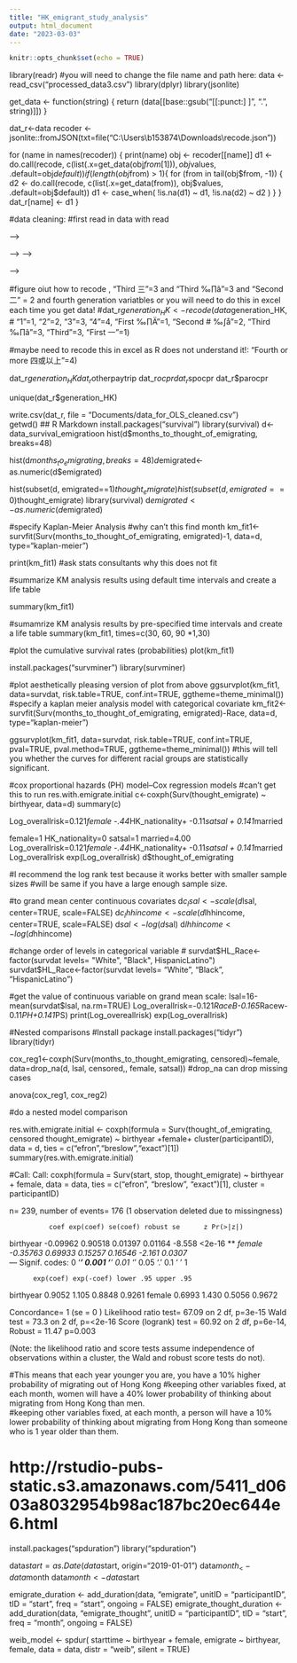 ```yaml
---
title: "HK_emigrant_study_analysis"
output: html_document
date: "2023-03-03"
---
```


```r
knitr::opts_chunk$set(echo = TRUE)
```

library(readr)
#you will need to change the file name and path here:
<!-- data <- read_csv("Documents/Whose Emigrant Intentions Are Genuine Project/processed_data_with_VLOOKUP 4.10.2023_edited_to_clean.csv") -->
data <- read_csv("processed_data3.csv")
library(dplyr)
library(jsonlite)
<!-- dat_r$lam_extradition_bill <- do.call(recode, c(list(.x=get_data(test$lam_extradition_bill$from)), test$lam_extradition_bill$values, .default=test$lam_extradition_bill$default)) -->

get_data <- function(string) {
  return (data[[base::gsub("[[:punct:] \n]", ".", string)]])
}

dat_r<-data
recoder <- jsonlite::fromJSON(txt=file("C:\\Users\\b153874\\Downloads\\recode.json"))

for (name in names(recoder)) {
  print(name)
  obj <- recoder[[name]]
  d1 <- do.call(recode, c(list(.x=get_data(obj$from[1])), obj$values, .default=obj$default))
  if (length(obj$from) > 1){
    for (from in tail(obj$from, -1)) {
      d2 <- do.call(recode, c(list(.x=get_data(from)), obj$values, .default=obj$default))
      d1 <- case_when(
        !is.na(d1) ~ d1,
        !is.na(d2) ~ d2
      )
    }
  }
  dat_r[name] <- d1
}

<!-- dat_r<-list -->
#data cleaning:
#first read in data with read
<!-- dat_r$lam_extradition_bill<-recode(data$Optional: Think of the SPECIFIC period(s) in the past several years during which you considered emigrating. Go through the events during that period in the following chronological timeline, and please RANK up to 1-3 specific events that you think most triggered you to begin thinking about emigrating or to emigrate. At the end of list，you can add events. -->
<!-- 可選填：回想過去幾年您考慮移民的具體時期。請閱讀以下按時間順序排列的事件，在您認為最能促使您開始考慮移民或移居的時期，請最多排列 1-3 個具體事件。您可以在清單尾填入其他原因。 - Former Hong Kong Chief Executive Carrie Lam introduces amendments to extradition laws that would allow criminal suspects to be sent to mainland China for trial. April 3rd, 2019. 前特首林鄭月娥提出修定可引渡疑犯至內地受審的《逃犯條例》。2019年4月3日) -->


<!-- dat_r$lam_extradition_bill<-recode(data[[gsub("[[:punct:] \n]", ".", "Optional: Think of the SPECIFIC period(s) in the past several years during which you considered emigrating. Go through the events during that period in the following chronological timeline, and please RANK up to 1-3 specific events that you think most triggered you to begin thinking about emigrating or to emigrate. At the end of list，you can add events. -->
<!-- 可選填：回想過去幾年您考慮移民的具體時期。請閱讀以下按時間順序排列的事件，在您認為最能促使您開始考慮移民或移居的時期，請最多排列 1-3 個具體事件。您可以在清單尾填入其他原因。 - Former Hong Kong Chief Executive Carrie Lam introduces amendments to extradition laws that would allow criminal suspects to be sent to mainland China for trial. April 3rd, 2019. 前特首林鄭月娥提出修定可引渡疑犯至內地受審的《逃犯條例》。2019年4月3日")]], "3"=1, "2"=1, .default=0) -->
<!-- dat_r$lam_extradition_bill<-recode(get_data("Optional: Think of the SPECIFIC period(s) in the past several years during which you considered emigrating. Go through the events during that period in the following chronological timeline, and please RANK up to 1-3 specific events that you think most triggered you to begin thinking about emigrating or to emigrate. At the end of list，you can add events. -->
<!-- 可選填：回想過去幾年您考慮移民的具體時期。請閱讀以下按時間順序排列的事件，在您認為最能促使您開始考慮移民或移居的時期，請最多排列 1-3 個具體事件。您可以在清單尾填入其他原因。 - Former Hong Kong Chief Executive Carrie Lam introduces amendments to extradition laws that would allow criminal suspects to be sent to mainland China for trial. April 3rd, 2019. 前特首林鄭月娥提出修定可引渡疑犯至內地受審的《逃犯條例》。2019年4月3日"), "3"=1, "2"=1, .default=0) -->
<!-- dat_r$lam_extradition_bill<-recode(data$lam_extradition_bill, "3"=1, "2"=1) -->
<!-- dat_r$police_arrest_nuisance_charges<-recode(data$police_arrest_nuisance_charges, "3"=1, "2"=1) -->

<!-- dat_r$physical_fights_between_politicians<-recode(data$physical_fights_between_politicians, "3"=1, "2"=1) -->
<!-- dat_r$judiciary_bypassed<-recode(data$judiciary_bypassed, "3"=1, "2"=1) -->
<!-- dat_r$riot_charges<-recode(data$riot_charges, "3"=1, "2"=1) note: not found -->
<!-- dat_r$mall_running_battles<-recode(data$mall_running_battles, "3"=1, "2"=1) -->
<!-- dat_r$LegCo_vandalized<-recode(data$LegCo_vandalized, "3"=1, "2"=1) -->
<!-- dat_r$PRC_support<-recode(data$PRC_support, "3"=1, "2"=1) -->
<!-- #dat_r$antiriotingvideos<-recode(data$antiriotingvideos, "3"=1, "2"=1) -->
<!-- dat_r$police_tear_gas<-recode(data$police_tear_gas, "3"=1, "2"=1) -->
<!-- #dat_r$billwithdrawal<-recode(data$billwithdrawal, "3"=1, "2"=1) -->
<!-- #dat_r$antimasklaw<-recode(data$antimasklaw, "3"=1, "2"=1) -->

<!-- dat_r$taxpayer_expense_of_damage<-recode(data$taxpayer_expense_of_damage, "3"=1, "2"=1) -->
<!-- dat_r$first_death<-recode(data$first_death, "3"=1, "2"=1) -->
<!-- dat_r$riot_charges<-recode(data$riot_charges, "3"=1, "2"=1) -->
<!-- #dat_r$democrats_scuffle<-recode(data$democrats_scuffle, "3"=1, "2"=1) -->
<!-- dat_r$cuhk_seige<-recode(data$cuhk_seige, "3"=1, "2"=1) -->
<!-- dat_r$poly_seige<-recode(data$poly_seige, "3"=1, "2"=1) -->
<!-- #dat_r$democratswin<-recode(data$democratswin, "3"=1, "2"=1) -->
<!-- #dat_r$unidefunding<-recode(data$unidefunding, "3"=1, "2"=1) -->
<!-- #dat_r$anti-terrorism_videos<-recode(data$anti-terrorism_videos, "3"=1, "2"=1) -->
<!-- dat_r$covid_police_dissolve_rallies<-recode(data$covid_police_dissolve_rallies, "3"=1, "2"=1) -->
<!-- dat_r$politicianprotestorsarrested<-recode(data$politicianprotestorsarrested, "3"=1, "2"=1) -->
<!-- #dat_r$choyarrested<-recode(data$choyarrested, "3"=1, "2"=1) -->
<!-- dat_r$nsl_planned<-recode(data$nsl_planned, "3"=1, "2"=1) -->
<!-- dat_r$nsl_<-recode(data$nsl_, "3"=1, "2"=1) -->
<!-- dat_r$nsl_office<-recode(data$nsl_office, "3"=1, "2"=1) -->
<!-- #dat_r$book_censorship<-recode(data$book_censorship, "3"=1, "2"=1) -->
<!-- dat_r$police_raid_polling<-recode(data$police_raid_polling, "3"=1, "2"=1) -->
<!-- #dat_r$bansingingprotestanthem<-recode(data$bansingingprotestanthem, "3"=1, "2"=1) -->
<!-- #dat_r$14dayquarantine<-recode(data$14dayquarantine, "3"=1, "2"=1) -->


<!-- #dat_r$Britainsuspendsextradition<-recode(data$Britainsuspendsextradition, "3"=1, "2"=1) -->
<!-- dat_r$bn0_visa<-recode(data$bn0_visa, "3"=1, "2"=1) -->
<!-- dat_r$bennytaifired<-recode(data$bennytaifired, "3"=1, "2"=1) -->
<!-- dat_r$Hkdisqualifiesoppositioncandidates<-recode(data$Hkdisqualifiesoppositioncandidates, "3"=1, "2"=1) -->
<!-- dat_r$appledailyshutdown<-recode(data$appledailyshutdown, "3"=1, "2"=1) -->
<!-- dat_r$canada_migration_offer<-recode(data$canada_migration_offer, "3"=1, "2"=1) -->
<!-- dat_r$germany_migration_offer<-recode(data$germany_migration_offer, "3"=1, "2"=1) -->
<!-- #dat_r$Westappliessanctions<-recode(data$Westappliessanctions, "3"=1, "2"=1) -->
<!-- dat_r$removeremainingoppositionmembers<-recode(data$removeremainingoppositionmembers, "3"=1, "2"=1) -->
<!-- dat_r$vaccine_pass<-recode(data$vaccine_pass, "3"=1, "2"=1) -->


<!-- dat_r$democrats_arrested<-recode(data$democrats_arrested, "3"=1, "2"=1) -->
<!-- dat_r$PRC_stop_rec_British_docs<-recode(data$PRC_stop_rec_British_docs, "3"=1, "2"=1) -->
<!-- #dat_r$norecognizedualnationality<-recode(data$norecognizedualnationality, "3"=1, "2"=1) -->
<!-- dat_r$national_security_education<-recode(data$national_security_education, "3"=1, "2"=1) -->
<!-- #dat_r$M+artcensorship<-recode(data$M+artcensorship, "3"=1, "2"=1) -->
<!-- #dat_r$national_security_education_day<-recode(data$national_security_education_day, "3"=1, "2"=1) -->
<!-- #dat_r$fire_civil_servants_who_don't_pledge_allegiance<-recode(data$fire_civil_servants_who_don't_pledge_allegiance, "3"=1, "2"=1) -->
<!-- dat_r$Lai_assets_frozen<-recode(data$Lai_assets_frozen, "3"=1, "2"=1) -->
<!-- #dat_r$filmdistributionblocked<-recode(data$filmdistributionblocked, "3"=1, "2"=1) -->


<!-- dat_r$appledailyraid<-recode(data$appledailyraid, "3"=1, "2"=1) -->
<!-- <!-- dat_r$appledailyshutdown<-recode(data$appledailyshutdown, "3"=1, "2"=1) --> -->
<!-- dat_r$studentunionsbanned<-recode(data$studentunionsbanned, "3"=1, "2"=1) -->

<!-- #dat_r$norecognizeteachersunion<-recode(data$norecognizeteachersunion, "3"=1, "2"=1) -->
<!-- #dat_r$universitiesrequiresnationalsecurityeducation<-recode(data$universitiesrequiresnationalsecurityeducation, "3"=1, "2"=1) -->

<!-- #dat_r$21dayhotelquarantinerequired<-recode(data$21dayhotelquarantinerequired, "3"=1, "2"=1) -->
<!-- <!-- dat_r$banning_teachers_union<-recode(data$banning_teachers_union, "3"=1, "2"=1) --> -->
<!-- <!-- dat_r$banning_liberal_studies<-recode(data$banning_liberal_studies, "3"=1, "2"=1) --> -->

<!-- #dat_r$bookcensorship<-recode(data$bookcensorship, "3"=1, "2"=1) -->
<!-- #dat_r$protestfundshutdown<-recode(data$protestfundshutdown, "3"=1, "2"=1) -->

<!-- <!-- dat_r$john_lee_elected<-recode(data$john_lee_elected, "3"=1, "2"=1) --> -->
<!-- #dat_r$publishersbanned<-recode(data$publishersbanned, "3"=1, "2"=1) -->


<!-- dat_r$married<-recode(data$married, -->
<!--                           "Married 已婚" = 1, "Never Married 從來沒結婚了"=0, "1"=1, "0"=0, "Married Â∑≤Â©ö"=1, "Never Married Âæû‰æÜÊ≤íÁµêÂ©ö‰∫Ü"=0)   -->
                         
                         
                         


<!-- dat_r$MPF_withdrawal<-recode(data$MPF_withdrawal, -->
<!--                           "Yes 是" = 1, "No 否"=0, "1"=1, "0"=0) -->
<!-- dat_r$socialmediauser<-recode(data$socialmediauser, -->
<!--                           "Yes" = 1, "No"=0, "1"=1, "0"=0) -->
<!-- dat_r$socialmediamentioned<-recode(data$socialmediamentioned, -->
<!--                           "Yes" = 1, "No"=0, "1"=1, "0"=0) -->
                          
#figure oiut how to recode , "Third 三"=3 and "Third ‰∏â"=3 and "Second  二" = 2 and fourth generation variatbles or you will need to do this in excel each time you get data!
#dat_r$generation_HK<-recode(data$generation_HK,
#                          "1"=1, "2"=2, "3"=3, "4"=4, "First ‰∏Ä"=1, "Second # ‰∫å"=2, "Third ‰∏â"=3, "Third"=3, "First 一"=1)
                          
                   
                          
#maybe need to recode this in excel as R does not understand it!: "Fourth or more 四或以上"=4)
                
<!-- dat_r$married<-recode(data$married, -->
<!--                           "Married 已婚" = 1, "Never Married 從來沒結婚了"=0, "1"=1, "0"=0, "Married Â∑≤Â©ö"=1, "Never Married Âæû‰æÜÊ≤íÁµêÂ©ö‰∫Ü"=0)   -->
     

                                              
<!-- dat_r$educyear<-recode(data$educyear, "Secondary (F.6 ‚Äì F.7) ‰∏≠Â≠∏ (F.6 ‚Äì F.7)"=12, "Bachelors/Tertiary (4 year degree after high school/secondary) Â≠∏Â£´/È´òÁ≠âÊïôËÇ≤ÔºàÈ´ò‰∏≠/‰∏≠Â≠∏Âæå 4 Âπ¥Â≠∏‰Ωç"=16, "Masters (1-2 years of education after Bachelors) Á¢©Â£´ÔºàÂ≠∏Â£´ÂæåÊé•Âèó 1-2 Âπ¥ÁöÑÊïôËÇ≤Ôºâ"=18, "Ph.D (5-10 years after Bachelors) ÂçöÂ£´ÔºàÂ≠∏Â£´Â≠∏‰ΩçÂæå 5-10 Âπ¥Ôºâ"=24, "Ph.D (5-10 years after Bachelors) 博士（學士學位後 5-10 年）"=24, "Bachelors/Tertiary (4 year degree after high school/secondary) 學士/高等教育（高中/中學後 4 年學位"=16, "No formal schooling/Kindergarten 沒有正規學校/幼兒園"=0, "Primary 基本的"=5, "Vocational education or Associate degree (1-2 year after high school) 職業教育或副學士學位（高中畢業後 1-2 年）"=14, "16"=16, "24"=24, "18"=18, "12"=12, "14"=14, "5"=5, "1"=1)   -->

<!-- dat_r$hhincome<-recode(data$hhincome, "$9,999 or below"=5000, "$10,000 - $19,999"=15000, "$20,000-$29,999"=25000, "$30,000 - $39,999"=35000, "$40,000 - $49,999"=45000, "$50,000 – $59,999"=55000, "$60,000- $99,999"=80000, "$100,000 or above"=120000, "5000"=5000, "15000"=15000, "25000"=25000, "35000"=35000, "45000"=45000, "55000"=55000, "80000"=80000, "115000"=120000) -->

<!-- dat_r$salary<-recode(data$salary, "$9,999 or below"=5000, "$10,000 - $19,999"=15000, "$20,000-$29,999"=25000, "$30,000 - $39,999"=35000, "$40,000 - $49,999"=45000, "$50,000 – $59,999"=55000, "$60,000- $99,999"=80000, "$100,000 or above"=120000, "5000"=5000, "15000"=15000, "25000"=25000, "35000"=35000, "45000"=45000, "55000"=55000, "80000"=80000, "115000"=120000) -->

<!-- dat_r$satsal<-recode(data$satsal, -->
<!--                           "yes 是" = 1, "no 否"=0, "1"=1, "0"=0)  -->

<!--dat_r$pareducyear<-recode(data$pareducyear, "Secondary (F.6 ‚Äì F.7) ‰∏≠Â≠∏ (F.6 ‚Äì F.7)"=12, "Bachelors/Tertiary (4 year degree after high school/secondary) Â≠∏Â£´/È´òÁ≠âÊïôËÇ≤ÔºàÈ´ò‰∏≠/‰∏≠Â≠∏Âæå 4 Âπ¥Â≠∏‰Ωç"=16, "Masters (1-2 years of education after Bachelors) Á¢©Â£´ÔºàÂ≠∏Â£´ÂæåÊé•Âèó 1-2 Âπ¥ÁöÑÊïôËÇ≤Ôºâ"=18, "Ph.D (5-10 years after Bachelors) ÂçöÂ£´ÔºàÂ≠∏Â£´Â≠∏‰ΩçÂæå 5-10 Âπ¥Ôºâ"=24, "Ph.D (5-10 years after Bachelors) 博士（學士學位後 5-10 年）"=24, "Bachelors/Tertiary (4 year degree after high school/secondary) 學士/高等教育（高中/中學後 4 年學位"=16, "No formal schooling/Kindergarten 沒有正規學校/幼兒園"=0, "Primary 基本的"=5, "Vocational education or Associate degree (1-2 year after high school) 職業教育或副學士學位（高中畢業後 1-2 年）"=14, "16"=16, "24"=24, "18"=18, "12"=12, "14"=14, "5"=5, "1"=1)  -->

<!--dat_r$speducyear<-recode(data$speducyear, "Secondary (F.6 ‚Äì F.7) ‰∏≠Â≠∏ (F.6 ‚Äì F.7)"=12, "Bachelors/Tertiary (4 year degree after high school/secondary) Â≠∏Â£´/È´òÁ≠âÊïôËÇ≤ÔºàÈ´ò‰∏≠/‰∏≠Â≠∏Âæå 4 Âπ¥Â≠∏‰Ωç"=16, "Masters (1-2 years of education after Bachelors) Á¢©Â£´ÔºàÂ≠∏Â£´ÂæåÊé•Âèó 1-2 Âπ¥ÁöÑÊïôËÇ≤Ôºâ"=18, "Ph.D (5-10 years after Bachelors) ÂçöÂ£´ÔºàÂ≠∏Â£´Â≠∏‰ΩçÂæå 5-10 Âπ¥Ôºâ"=24, "Ph.D (5-10 years after Bachelors) 博士（學士學位後 5-10 年）"=24, "Bachelors/Tertiary (4 year degree after high school/secondary) 學士/高等教育（高中/中學後 4 年學位"=16, "No formal schooling/Kindergarten 沒有正規學校/幼兒園"=0, "Primary 基本的"=5, "Vocational education or Associate degree (1-2 year after high school) 職業教育或副學士學位（高中畢業後 1-2 年）"=14, "16"=16, "24"=24, "18"=18, "12"=12, "14"=14, "5"=5, "1"=1)  -->

<!--dat_r$taxesmore<-recode(data$taxesmore,
                          "more 多" = 1, "less 少"=0, "1"=1, "0"=0) NE -->
                          
<!--dat_r$spendvalues<-recode(data$spendvalues,
                          "yes 是" = 1, "no 否"=0, "1"=1, "0"=0) NE -->

<!--dat_r$bno<-recode(data$bno,
                          "yes 是" = 1, "no 否"=0, "1"=1, "0"=0) -->

<!--dat_r$willcomeback<-recode(data$willcomeback,
                          "never 从来" = 0, "occasionally 有的时候"=0, "1"=1, "0"=0) -->
<!--dat_r$female<-recode(data$female, "0"=0, "1"=1, "male 男性"=0,  "female 女性"=1, "male Áî∑ÊÄß"=0, "female Â•≥ÊÄß"=1)-->

<!-- dat_r$ocpr<-recode(data$job,  "chef, security guard"=31, "cook"=31, "Surveyor"=58, "logistic worker and rehabilitation worker"=60, "factory worker"=33, "sustainability consultant"=56, "waiter"=21, "Technical writer"=58, "engineer"=48, "Engineer"=48,  "doctoral student"=0, "assistant"=0, "teacher"=61, "Education"=61, "customer service"=39, "Researcher"=57, "bank clerk"=42,  "Student and part time accounting clerk "=37, "Junior Research Assistant"=0, "Student"=0, "student"=0, "editor"=58, "Full time student, part time nurse"=54, "finance"=47, "freelancer"=0, "Freelance"=0,  "social worker"=49, "Project Assistant"=47, "social welfare worker"=49, "Students"=0, "Officer"=63, "Accountant"=62, "Project coordinator"=47, "university staff"=60, "Nurse"=54, "Clerk"=37, "Full-time Student (currently taking master programme)"=0, "part-time private tutor"=0, "admin"=60, "Logistics Manager"=60, "teacher"=61, "worker"=13, "Full-time student"=0, "customer service executive"=39, "Flight attendant"=50, "Admin"=60, "Programme Assistant"=53,  "full timw student"=0, "Manager"=51, "retired"=0, "haha"=0, "No"=0, "Part time lecturer in universities"=78, "almost retired"=0, "Communication"=52, "Copywriter"=58, "sales"=47, "unemployed"=0, "Project Coordinator"=53, "Project Coordinator"=53, "Administrative Assistant"=53, "PhD student"=0, "Electronic Engineer"=65, "Traders"= 50, "Executive assistant"=53, "Pharmacist"=64, "freelancer"=0, "Postdoctoral Fellow"=58, "Research Assistant"=58, "language research assistant"=58, "education"=50, "administrator"=53, "statistician"=56, "Researcher"=58, "administrative staff"=53, "library assistant"=54, "marketing"=60, "Manager at CUHK"=60, "housewife"=0, "Education"=78, "education worker"=61, "teacher"=61, "Open Water Scuba Instructor"=32, "Research Scientist"=58, "Environmental consultant"=56, "Public Relations & Marketing professional"=57, "interpreter"=62, "driver"=33, "janitor and truck driver"=33, "Businessman"=50, "clerk and property manager"=37, "Primary School Principal, Bank Manager"=60, "cleaner"=21, "MTR mechanic"=66, "banker"=60, "technician, housewife"=48, "senior manager"=51, "Public servant"=55, "civil servant"=55, "merchant"=56, "teacher, housewife"=61, "merchant, banker"=60, "businessmen"=50, "caterer and cleaner"=21, "secretary, real estate"=60, "Healthcare assistant in HA and housewife"=73, "construction worker"=16, "self employed, sales person"=32, "Entrepreneurs"=50, "Jobless"=0, "Banking"=50, "Communications Manager"=60, "Waiter"=21, "business owners"=70, "Car mechanics, accountant"=62, "Father: Plumber; Mother: Housewife"=62, "secretary and engineer "=62, "Teacher and Engineer"=62, "工務員"=33, "文員"=37,  "casual work"=33,  "Fashion designer & accountant"=62, "Catering"=21, "Bank Staff"=60, "裝修工人"=49,  "無業"=0, "Sales and clerk"=37, "Mother health care worker "=70, "Entrepreneurs "=70,"Nurse and customs officer"=54,"hospital assistant "=73,"interpreter"=62,"manager"=51,"unemployed"=0,"Public Relations & Marketing professional"=60,"Environmental consultant"=56,"Research Scientist"=63,"Open Water Scuba Instructor"=26,"edtior"=58,"Teacher in HK, Clerk in Canada"=63,"NA"=0,"Clerk"=37,"worker"=32,"student"=0,"0"=0,"education worker"=62,"ask him what is this: Yea vu g"=0,"research assistant"=62,"Education"=62,"housewife"=0,"Manager in CUHK"=62,"teacher"=62,"marketing"=60,"analyst"=62,"administration"=60,"library assistant"=36,"administrative staff"=53,"Researcher"=62,"administrator"=53,"statistican"=56,"social worker"=52,"nurse"=54,"language research assistant"=62,"Postdoctoral Fellow"=62,"freelancer"=62,"engineer"=63,"Pharmacist"=64,"Executive assistant"=53,"Traders"=55,"Electronic Engineer"=65,"PhD student"=0,"Administrative Assistant"=53,"Project coordinator"=60,"Copywriter"=60,"sales"=60,"Communications Manager "=60,"almost retired"=0,"Part time lecturer in universities"=62,"No"=0,"haha"=0,"retired"=0,"full timw student"=0,"Programme Assistant"=53,"Admin"=53,"Flight attendant "=53,"customer service executive"=60,"Full-time student"=0,"Logistics Manager"=60, "Financial analyst"=47)


dat_r$parocpr<-recode(data$parjob,  "chef, security guard"=31, "cook"=31, "Surveyor"=58, "logistic worker and rehabilitation worker"=60, "factory worker"=33, "sustainability consultant"=56, "waiter"=21, "Technical writer"=58, "engineer"=48, "Engineer"=48,  "doctoral student"=0, "assistant"=0, "teacher"=61, "Education"=61, "customer service"=39, "Researcher"=57, "bank clerk"=42,  "Student and part time accounting clerk "=37, "Junior Research Assistant"=0, "Student"=0, "student"=0, "editor"=58, "Full time student, part time nurse"=54, "finance"=47, "freelancer"=0, "Freelance"=0,  "social worker"=49, "Project Assistant"=47, "social welfare worker"=49, "Students"=0, "Officer"=63, "Accountant"=62, "Project coordinator"=47, "university staff"=60, "Nurse"=54, "Clerk"=37, "Full-time Student (currently taking master programme)"=0, "part-time private tutor"=0, "admin"=60, "Logistics Manager"=60, "teacher"=61, "worker"=13, "Full-time student"=0, "customer service executive"=39, "Flight attendant"=50, "Admin"=60, "Programme Assistant"=53,  "full timw student"=0, "Manager"=51, "retired"=0, "haha"=0, "No"=0, "Part time lecturer in universities"=78, "almost retired"=0, "Communication"=52, "Copywriter"=58, "sales"=47, "unemployed"=0, "Project Coordinator"=53, "Project Coordinator"=53, "Administrative Assistant"=53, "PhD student"=0, "Electronic Engineer"=65, "Traders"= 50, "Executive assistant"=53, "Pharmacist"=64, "freelancer"=0, "Postdoctoral Fellow"=58, "Research Assistant"=58, "language research assistant"=58, "education"=50, "administrator"=53, "statistician"=56, "Researcher"=58, "administrative staff"=53, "library assistant"=54, "marketing"=60, "Manager at CUHK"=60, "housewife"=0, "Education"=78, "education worker"=61, "teacher"=61, "Open Water Scuba Instructor"=32, "Research Scientist"=58, "Environmental consultant"=56, "Public Relations & Marketing professional"=57, "interpreter"=62, "driver"=33, "janitor and truck driver"=33, "Businessman"=50, "clerk and property manager"=37, "Primary School Principal, Bank Manager"=60, "cleaner"=21, "MTR mechanic"=66, "banker"=60, "technician, housewife"=48, "senior manager"=51, "Public servant"=55, "civil servant"=55, "merchant"=56, "teacher, housewife"=61, "merchant, banker"=60, "businessmen"=50, "caterer and cleaner"=21, "secretary, real estate"=60, "Healthcare assistant in HA and housewife"=73, "construction worker"=16, "self employed, sales person"=32, "Entrepreneurs"=50, "Jobless"=0, "Banking"=50, "Communications Manager"=60, "Waiter"=21, "business owners"=70, "Car mechanics, accountant"=62, "Father: Plumber; Mother: Housewife"=62, "secretary and engineer "=62, "Teacher and Engineer"=62, "工務員"=33, "文員"=37,  "casual work"=33,  "Fashion designer & accountant"=62, "Catering"=21, "Bank Staff"=60, "裝修工人"=49,  "無業"=0, "Sales and clerk"=37, "Mother health care worker "=70, "Entrepreneurs "=70,"Nurse and customs officer"=54,"hospital assistant "=73,"interpreter"=62,"manager"=51,"unemployed"=0,"Public Relations & Marketing professional"=60,"Environmental consultant"=56,"Research Scientist"=63,"Open Water Scuba Instructor"=26,"edtior"=58,"Teacher in HK, Clerk in Canada"=63,"NA"=0,"Clerk"=37,"worker"=32,"student"=0,"0"=0,"education worker"=62,"ask him what is this: Yea vu g"=0,"research assistant"=62,"Education"=62,"housewife"=0,"Manager in CUHK"=62,"teacher"=62,"marketing"=60,"analyst"=62,"administration"=60,"library assistant"=36,"administrative staff"=53,"Researcher"=62,"administrator"=53,"statistican"=56,"social worker"=52,"nurse"=54,"language research assistant"=62,"Postdoctoral Fellow"=62,"freelancer"=62,"engineer"=63,"Pharmacist"=64,"Executive assistant"=53,"Traders"=55,"Electronic Engineer"=65,"PhD student"=0,"Administrative Assistant"=53,"Project coordinator"=60,"Copywriter"=60,"sales"=60,"Communications Manager "=60,"almost retired"=0,"Part time lecturer in universities"=62,"No"=0,"haha"=0,"retired"=0,"full timw student"=0,"Programme Assistant"=53,"Admin"=53,"Flight attendant "=53,"customer service executive"=60,"Full-time student"=0,"Logistics Manager"=60, "Financial analyst"=47)

dat_r$spocpr<-recode(data$spjob,  "chef, security guard"=31, "cook"=31, "Surveyor"=58, "logistic worker and rehabilitation worker"=60, "factory worker"=33, "sustainability consultant"=56, "waiter"=21, "Technical writer"=58, "engineer"=48, "Engineer"=48,  "doctoral student"=0, "assistant"=0, "teacher"=61, "Education"=61, "customer service"=39, "Researcher"=57, "bank clerk"=42,  "Student and part time accounting clerk "=37, "Junior Research Assistant"=0, "Student"=0, "student"=0, "editor"=58, "Full time student, part time nurse"=54, "finance"=47, "freelancer"=0, "Freelance"=0,  "social worker"=49, "Project Assistant"=47, "social welfare worker"=49, "Students"=0, "Officer"=63, "Accountant"=62, "Project coordinator"=47, "university staff"=60, "Nurse"=54, "Clerk"=37, "Full-time Student (currently taking master programme)"=0, "part-time private tutor"=0, "admin"=60, "Logistics Manager"=60, "teacher"=61, "worker"=13, "Full-time student"=0, "customer service executive"=39, "Flight attendant"=50, "Admin"=60, "Programme Assistant"=53,  "full timw student"=0, "Manager"=51, "retired"=0, "haha"=0, "No"=0, "Part time lecturer in universities"=78, "almost retired"=0, "Communication"=52, "Copywriter"=58, "sales"=47, "unemployed"=0, "Project Coordinator"=53, "Project Coordinator"=53, "Administrative Assistant"=53, "PhD student"=0, "Electronic Engineer"=65, "Traders"= 50, "Executive assistant"=53, "Pharmacist"=64, "freelancer"=0, "Postdoctoral Fellow"=58, "Research Assistant"=58, "language research assistant"=58, "education"=50, "administrator"=53, "statistician"=56, "Researcher"=58, "administrative staff"=53, "library assistant"=54, "marketing"=60, "Manager at CUHK"=60, "housewife"=0, "Education"=78, "education worker"=61, "teacher"=61, "Open Water Scuba Instructor"=32, "Research Scientist"=58, "Environmental consultant"=56, "Public Relations & Marketing professional"=57, "interpreter"=62, "driver"=33, "janitor and truck driver"=33, "Businessman"=50, "clerk and property manager"=37, "Primary School Principal, Bank Manager"=60, "cleaner"=21, "MTR mechanic"=66, "banker"=60, "technician, housewife"=48, "senior manager"=51, "Public servant"=55, "civil servant"=55, "merchant"=56, "teacher, housewife"=61, "merchant, banker"=60, "businessmen"=50, "caterer and cleaner"=21, "secretary, real estate"=60, "Healthcare assistant in HA and housewife"=73, "construction worker"=16, "self employed, sales person"=32, "Entrepreneurs"=50, "Jobless"=0, "Banking"=50, "Communications Manager"=60, "Waiter"=21, "business owners"=70, "Car mechanics, accountant"=62, "Father: Plumber; Mother: Housewife"=62, "secretary and engineer "=62, "Teacher and Engineer"=62, "工務員"=33, "文員"=37,  "casual work"=33,  "Fashion designer & accountant"=62, "Catering"=21, "Bank Staff"=60, "裝修工人"=49,  "無業"=0, "Sales and clerk"=37, "Mother health care worker "=70, "Entrepreneurs "=70,"Nurse and customs officer"=54,"hospital assistant "=73,"interpreter"=62,"manager"=51,"unemployed"=0,"Public Relations & Marketing professional"=60,"Environmental consultant"=56,"Research Scientist"=63,"Open Water Scuba Instructor"=26,"edtior"=58,"Teacher in HK, Clerk in Canada"=63,"NA"=0,"Clerk"=37,"worker"=32,"student"=0,"0"=0,"education worker"=62,"ask him what is this: Yea vu g"=0,"research assistant"=62,"Education"=62,"housewife"=0,"Manager in CUHK"=62,"teacher"=62,"marketing"=60,"analyst"=62,"administration"=60,"library assistant"=36,"administrative staff"=53,"Researcher"=62,"administrator"=53,"statistican"=56,"social worker"=52,"nurse"=54,"language research assistant"=62,"Postdoctoral Fellow"=62,"freelancer"=62,"engineer"=63,"Pharmacist"=64,"Executive assistant"=53,"Traders"=55,"Electronic Engineer"=65,"PhD student"=0,"Administrative Assistant"=53,"Project coordinator"=60,"Copywriter"=60,"sales"=60,"Communications Manager "=60,"almost retired"=0,"Part time lecturer in universities"=62,"No"=0,"haha"=0,"retired"=0,"full timw student"=0,"Programme Assistant"=53,"Admin"=53,"Flight attendant "=53,"customer service executive"=60,"Full-time student"=0,"Logistics Manager"=60, "Financial analyst"=47) -->

<!--dat_r$generation_HK <- recode(data$generation_HK,"First 一 (I immigrated into Hong Kong)"=1,"Second  二 (My parents immigrated into Hong Kong)"=2,"Third 三 (My grand parents immigrated into Hong Kong)"=3,"Fourth or more 四或以上 (my grandparents or older ancestors immigrated into Hong Kong)"=4,"1"=1, "2"=2, "3"=3, "4"=4, "First ‰∏Ä"=1, "Second # ‰∫å"=2, "Third ‰∏â"=3, "Third"=3, "First 一"=1,.default=NULL)-->

<!-- dat_r$otherpaytrip<-recode(data$otherpaytrip,"me"=0,"Myself"=0,"Myself and my boyfriend"=1,"Parents"=1,"family"=1,"我"=0,"Mom"=1,"Family "=1,"My parents"=1,"everyone"=1,"自己"=0,"自己及太太"=1,"自己及丈夫"=1,"父母/祖父母"=1,"I and my husband"=1,"家人"=1,"me "=1,"Solely myself"=1,"myself and my brother"=1,"本人+父母"=1,"Myself "=0,"我和未婚夫"=1,"Myself and the future employer"=1,"母親"=1,"My own savings and parents"=1,"我自己"=0,"我本人"=0,"我同先生"=1,"My parents "=1,"我、父母"=1,"me and my girlfriend"=1,"父母"=1,"me myself"=0,"me,parents"=1,"All family members"=1,"Myself and my future employer"=1,"myself"=0,"parents"=1,"No one"=0,"My parents and myself"=1,"Myself and Family"=1,"solely paid"=0,"My spouse and I"=1,"丈夫"=1,"with partner"=1,"自己一半， 父母一半"=1,"自己。"=0,"me and my fiance"=1,"On my own"=0,"Parents "=1,"自己及伴侶"=1,"Self"=0,.default=NULL) -->

dat_r$generation_HK
dat_r$otherpaytrip
dat_r$ocpr
dat_r$spocpr
dat_r$parocpr

unique(dat_r$generation_HK)

<!-- write.csv(dat_r, file = "Documents/data_for_OLS_cleaned_4_10_2023.csv")                       -->
write.csv(dat_r, file = "Documents/data_for_OLS_cleaned.csv")                      
getwd()
## R Markdown
install.packages("survival")
library(survival)
d<-data_survival_emigratioon
hist(d$months_to_thought_of_emigrating, breaks=48)

hist(d$months_to_emigrating, breaks=48)
d$emigrated<-as.numeric(d$emigrated)

hist(subset(d, emigrated==1)$thought_emigrate)
hist(subset(d, emigrated==0)$thought_emigrate)
library(survival)
d$emigrated<-as.numeric(d$emigrated)

#specify Kaplan-Meier Analysis
#why can't this find month
km_fit1<-survfit(Surv(months_to_thought_of_emigrating, emigrated)-1, data=d, type="kaplan-meier")

print(km_fit1)
#ask stats consultants why this does not fit

#summarize KM analysis results using default time intervals and create a life table

summary(km_fit1)

#sumamrize KM analysis results by pre-specified time intervals and create a life table
summary(km_fit1, times=c(30, 60, 90 *1,30)

#plot the cumulative survival rates (probabilities)
plot(km_fit1)

install.packages("survminer")
library(survminer)

#plot aesthetically pleasing version of plot from above
ggsurvplot(km_fit1, data=survdat, risk.table=TRUE, conf.int=TRUE, ggtheme=theme_minimal())
#specify a kaplan meier analysis model with categorical covariate
km_fit2<-survfit(Surv(months_to_thought_of_emigrating, emigrated)-Race, data=d, type="kaplan-meier")

ggsurvplot(km_fit1, data=survdat, risk.table=TRUE, conf.int=TRUE, pval=TRUE, pval.method=TRUE, ggtheme=theme_minimal())
#this will tell you whether the curves for different racial groups are statistically significant.

#cox proportional hazards (PH) model--Cox regression models
#can't get this to run
res.with.emigrate.initial c<-coxph(Surv(thought_emigrate) ~ birthyear,
         data=d)
summary(c)

Log_overallrisk=0.121*female -.44*HK_nationality+ -0.11*satsal + 0.141*married

female=1
HK_nationality=0
satsal=1
married=4.00
Log_overallrisk=0.121*female -.44*HK_nationality+ -0.11*satsal + 0.141*married
Log_overallrisk
exp(Log_overallrisk)
d$thought_of_emigrating

#I recommend the log rank test because it works better with smaller sample sizes
#will be same if you have a large enough sample size.

#to grand mean center continuous covariates
d$c_lsal<-scale(d$lsal, center=TRUE, scale=FALSE)
d$c_lhhincome<-scale(d$lhhincome, center=TRUE, scale=FALSE)
d$sal<-log(d$sal)
d$lhhincome<-log(d$hhincome)

#change order of levels in categorical variable
# survdat$HL_Race<-factor(survdat levels= "White", "Black", HispanicLatino")
survdat$HL_Race<-factor(survdat levels= "White", "Black", "HispanicLatino")

#get the value of continuous variable on grand mean scale:
lsal=16-mean(survdat$lsal, na.rm=TRUE)
Log_overallrisk=-0.121*RaceB-0.165*Racew-0.11*PH+0.141*PS)
print(Log_overeallrisk)
exp(Log_overallrisk)





#Nested comparisons
#Install package
install.packages("tidyr")
library(tidyr)

cox_reg1<-coxph(Surv(months_to_thought_emigrating, censored)~female, data=drop_na(d, lsal, censored,, female, satsal))
#drop_na can drop missing cases

anova(cox_reg1, cox_reg2)


#do a nested model comparison






res.with.emigrate.initial <-
    coxph(formula = Surv(thought_of_emigrating, censored thought_emigrate) ~ birthyear +female+ cluster(participantID),
         data    = d,
         ties    = c("efron","breslow","exact")[1])
summary(res.with.emigrate.initial)


#Call:
Call:
coxph(formula = Surv(start, stop, thought_emigrate) ~ birthyear + 
    female, data = data, ties = c("efron", "breslow", "exact")[1], 
    cluster = participantID)

  n= 239, number of events= 176 
   (1 observation deleted due to missingness)

              coef exp(coef) se(coef) robust se      z Pr(>|z|)    
birthyear -0.09962   0.90518  0.01397   0.01164 -8.558   <2e-16 ***
female    -0.35763   0.69933  0.15257   0.16546 -2.161   0.0307 *  
---
Signif. codes:  0 ‘***’ 0.001 ‘**’ 0.01 ‘*’ 0.05 ‘.’ 0.1 ‘ ’ 1

          exp(coef) exp(-coef) lower .95 upper .95
birthyear    0.9052      1.105    0.8848    0.9261
female       0.6993      1.430    0.5056    0.9672

Concordance= 1  (se = 0 )
Likelihood ratio test= 67.09  on 2 df,   p=3e-15
Wald test            = 73.3  on 2 df,   p=<2e-16
Score (logrank) test = 60.92  on 2 df,   p=6e-14,   Robust = 11.47  p=0.003

  (Note: the likelihood ratio and score tests assume independence of
     observations within a cluster, the Wald and robust score tests do not).
     
#This means that each year younger you are, you have a 10% higher probability of migrating out of Hong Kong
#keeping other variables fixed, at each month, women will have a 40% lower probability of thinking about migrating from Hong Kong than men. \
#keeping other variables fixed, at each month, a person will have a 10% lower probability of thinking about migrating from Hong Kong than someone who is 1 year older than them. 

# http://rstudio-pubs-static.s3.amazonaws.com/5411_d0603a8032954b98ac187bc20ec644e6.html

install.packages("spduration")
library("spduration")

data$start = as.Date(data$start, origin="2019-01-01")
data$month_<-data$month
data$month<-data$start

emigrate_duration      <- add_duration(data, "emigrate", unitID = "participantID", tID = "start",
                            freq = "start", ongoing = FALSE)
emigrate_thought_duration      <- add_duration(data, "emigrate_thought", unitID = "participantID", tID = "start",
                            freq = "month", ongoing = FALSE)                            
                            

weib_model <- spdur(
  starttime ~ birthyear + female,
  emigrate ~ birthyear, female,
  data = data, distr = "weib", silent = TRUE)
  
  